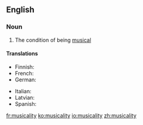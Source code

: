 ==English==

===Noun===
{{en-noun|-}}

# The condition of being [[musical]]

====Translations====
{{trans-top|condition of being musical}}
* Finnish: {{t-|fi|musikaalisuus}}
* French: {{t+|fr|musicalité}}
* German: {{t-|de|Musicalität}}
{{trans-mid}}
* Italian: {{t-|it|musicalità|f}}
* Latvian: {{t-|lv|muzikalitāte}}
* Spanish: {{t+|es|musicalidad|f}}
{{trans-bottom}}

[[fr:musicality]]
[[ko:musicality]]
[[io:musicality]]
[[zh:musicality]]